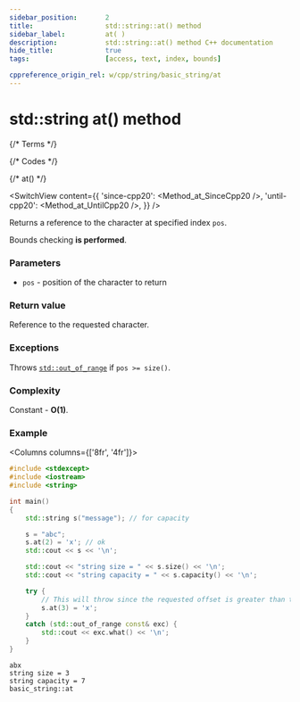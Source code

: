 ```yaml
---
sidebar_position:		2
title:					std::string::at() method
sidebar_label:			at( )
description:			std::string::at() method C++ documentation
hide_title:				true
tags:					[access, text, index, bounds]

cppreference_origin_rel: w/cpp/string/basic_string/at
---
```


# std::string at() method


{/* Terms */}

{/* Codes */}

{/* at() */}

<SwitchView content={{
	'since-cpp20': <Method_at_SinceCpp20 />,
	'until-cpp20': <Method_at_UntilCpp20 />,
}} />

Returns a <Tooltip title={Term_ContAlias_Reference}>reference</Tooltip> to the character at specified index `pos`.

Bounds checking **is performed**.

### Parameters

- `pos` - position of the character to return

### Return value

Reference to the requested character.

### Exceptions

Throws [`std::out_of_range`](#) if `pos >= size()`.

### Complexity

Constant - **O(1)**.

### Example

<Columns columns={['8fr', '4fr']}>
<div>

```cpp
#include <stdexcept>
#include <iostream>
#include <string>

int main()
{
    std::string s("message"); // for capacity

    s = "abc";
    s.at(2) = 'x'; // ok
    std::cout << s << '\n';

    std::cout << "string size = " << s.size() << '\n';
    std::cout << "string capacity = " << s.capacity() << '\n';

    try {
        // This will throw since the requested offset is greater than the current size.
        s.at(3) = 'x';
    }
    catch (std::out_of_range const& exc) {
        std::cout << exc.what() << '\n';
    }
}
```

</div>
<div>

```plaintext title="Possible output"
abx
string size = 3
string capacity = 7
basic_string::at
```

</div>
</Columns>
